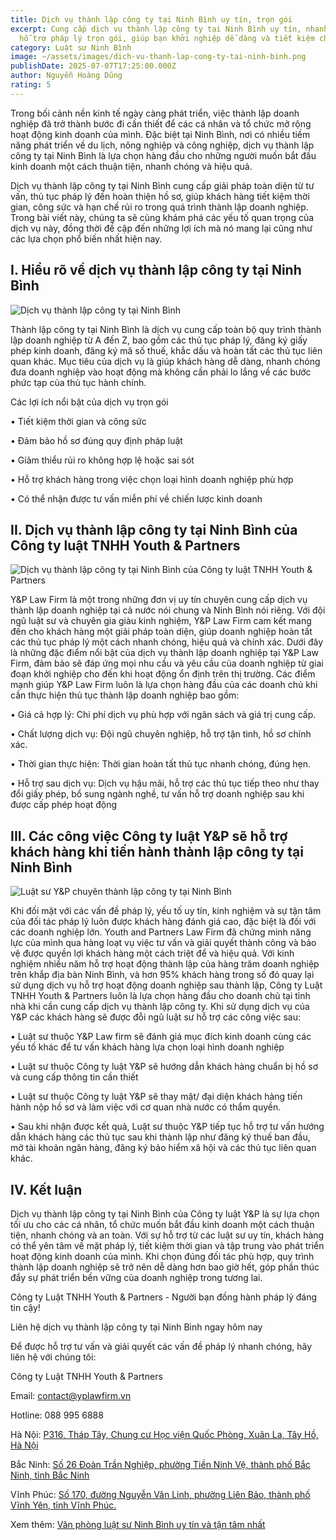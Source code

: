 ```yaml
---
title: Dịch vụ thành lập công ty tại Ninh Bình uy tín, trọn gói
excerpt: Cung cấp dịch vụ thành lập công ty tại Ninh Bình uy tín, nhanh chóng,
  hỗ trợ pháp lý trọn gói, giúp bạn khởi nghiệp dễ dàng và tiết kiệm chi phí.
category: Luật sư Ninh Bình
image: ~/assets/images/dich-vu-thanh-lap-cong-ty-tai-ninh-binh.png
publishDate: 2025-07-07T17:25:00.000Z
author: Nguyễn Hoàng Dũng
rating: 5
---
```

Trong bối cảnh nền kinh tế ngày càng phát triển, việc thành lập doanh nghiệp đã trở thành bước đi cần thiết để các cá nhân và tổ chức mở rộng hoạt động kinh doanh của mình. Đặc biệt tại Ninh Bình, nơi có nhiều tiềm năng phát triển về du lịch, nông nghiệp và công nghiệp, dịch vụ thành lập công ty tại Ninh Bình là lựa chọn hàng đầu cho những người muốn bắt đầu kinh doanh một cách thuận tiện, nhanh chóng và hiệu quả.

Dịch vụ thành lập công ty tại Ninh Bình cung cấp giải pháp toàn diện từ tư vấn, thủ tục pháp lý đến hoàn thiện hồ sơ, giúp khách hàng tiết kiệm thời gian, công sức và hạn chế rủi ro trong quá trình thành lập doanh nghiệp. Trong bài viết này, chúng ta sẽ cùng khám phá các yếu tố quan trọng của dịch vụ này, đồng thời đề cập đến những lợi ích mà nó mang lại cũng như các lựa chọn phổ biến nhất hiện nay.

##  I. Hiểu rõ về dịch vụ thành lập công ty tại Ninh Bình

![Dịch vụ thành lập công ty tại Ninh Bình](~/assets/images/dich-vu-thanh-lap-cong-ty-tai-ninh-binh.png "Dịch vụ thành lập công ty tại Ninh Bình")

Thành lập công ty tại Ninh Bình là dịch vụ cung cấp toàn bộ quy trình thành lập doanh nghiệp từ A đến Z, bao gồm các thủ tục pháp lý, đăng ký giấy phép kinh doanh, đăng ký mã số thuế, khắc dấu và hoàn tất các thủ tục liên quan khác. Mục tiêu của dịch vụ là giúp khách hàng dễ dàng, nhanh chóng đưa doanh nghiệp vào hoạt động mà không cần phải lo lắng về các bước phức tạp của thủ tục hành chính.

Các lợi ích nổi bật của dịch vụ trọn gói

•	Tiết kiệm thời gian và công sức

•	Đảm bảo hồ sơ đúng quy định pháp luật

•	Giảm thiểu rủi ro không hợp lệ hoặc sai sót

•	Hỗ trợ khách hàng trong việc chọn loại hình doanh nghiệp phù hợp

•	Có thể nhận được tư vấn miễn phí về chiến lược kinh doanh

## II. Dịch vụ thành lập công ty tại Ninh Bình của Công ty luật TNHH Youth & Partners

 

![Dịch vụ thành lập công ty tại Ninh Bình của Công ty luật TNHH Youth & Partners](~/assets/images/dich-vu-thanh-lap-cong-ty-tai-ninh-binh-cua-cong-ty-luat-tnhh-youth-and-partner.png "Dịch vụ thành lập công ty tại Ninh Bình của Công ty luật TNHH Youth & Partners")

Y&P Law Firm là một trong những đơn vị uy tín chuyên cung cấp dịch vụ thành lập doanh nghiệp tại cả nước nói chung và Ninh Bình nói riêng. Với đội ngũ luật sư và chuyên gia giàu kinh nghiệm, Y&P Law Firm cam kết mang đến cho khách hàng một giải pháp toàn diện, giúp doanh nghiệp hoàn tất các thủ tục pháp lý một cách nhanh chóng, hiệu quả và chính xác. Dưới đây là những đặc điểm nổi bật của dịch vụ thành lập doanh nghiệp tại Y&P Law Firm, đảm bảo sẽ đáp ứng mọi nhu cầu và yêu cầu của doanh nghiệp từ giai đoạn khởi nghiệp cho đến khi hoạt động ổn định trên thị trường. Các điểm mạnh giúp Y&P Law Firm luôn là lựa chọn hàng đầu của các doanh chủ khi cần thực hiện thủ tục thành lập doanh nghiệp bao gồm:

•	Giá cả hợp lý: Chi phí dịch vụ phù hợp với ngân sách và giá trị cung cấp.

•	Chất lượng dịch vụ: Đội ngũ chuyên nghiệp, hỗ trợ tận tình, hồ sơ chính xác.

•	Thời gian thực hiện: Thời gian hoàn tất thủ tục nhanh chóng, đúng hẹn.

•	Hỗ trợ sau dịch vụ: Dịch vụ hậu mãi, hỗ trợ các thủ tục tiếp theo như thay đổi giấy phép, bổ sung ngành nghề, tư vấn hỗ trợ doanh nghiệp sau khi được cấp phép hoạt động

## III. Các công việc Công ty luật Y&P sẽ hỗ trợ khách hàng khi tiến hành thành lập công ty tại Ninh Bình

![Luật sư Y&P chuyên thành lập công ty tại Ninh Bình](~/assets/images/luat-su-yp-chuyen-thanh-lap-cong-ty-tai-ninh-binh.png "Luật sư Y&P chuyên thành lập công ty tại Ninh Bình")

Khi đối mặt với các vấn đề pháp lý, yếu tố uy tín, kinh nghiệm và sự tận tâm của đối tác pháp lý luôn được khách hàng đánh giá cao, đặc biệt là đối với các doanh nghiệp lớn. Youth and Partners Law Firm đã chứng minh năng lực của mình qua hàng loạt vụ việc tư vấn và giải quyết thành công và bảo vệ được quyền lợi khách hàng một cách triệt để và hiệu quả.  Với kinh nghiệm nhiều năm hỗ trợ hoạt động thành lập của hàng trăm doanh nghiệp trên khắp địa bàn Ninh Bình, và hơn 95% khách hàng trong số đó quay lại sử dụng dịch vụ hỗ trợ hoạt động doanh nghiệp sau thành lập,  Công ty Luật TNHH Youth & Partners luôn là lựa chọn hàng đầu cho doanh chủ tại tỉnh nhà khi cần cung cấp dịch vụ thành lập công ty. Khi sử dụng dịch vụ của Y&P các khách hàng sẽ được đỗi ngũ luật sư hỗ trợ các công việc sau:

•	Luật sư thuộc Y&P Law firm sẽ đánh giá mục đích kinh doanh cùng các yếu tố khác để tư vấn khách hàng lựa chọn loại hình doanh nghiệp

•	Luật sư thuộc Công ty luật Y&P sẽ hướng dẫn khách hàng chuẩn bị hồ sơ và cung cấp thông tin cần thiết

•	Luật sư thuộc Công ty luật Y&P sẽ thay mặt/ đại diện khách hàng tiến hành nộp hồ sơ và làm việc với cơ quan nhà nước có thẩm quyền.

•	Sau khi nhận được kết quả, Luật sư thuộc Y&P tiếp tục hỗ trợ tư vấn hướng dẫn khách hàng các thủ tục sau khi thành lập như đăng ký thuế ban đầu, mở tài khoản ngân hàng, đăng ký bảo hiểm xã hội và các thủ tục liên quan khác.

## IV. Kết luận

Dịch vụ thành lập công ty tại Ninh Bình của Công ty luật Y&P là sự lựa chọn tối ưu cho các cá nhân, tổ chức muốn bắt đầu kinh doanh một cách thuận tiện, nhanh chóng và an toàn. Với sự hỗ trợ từ các luật sư uy tín, khách hàng có thể yên tâm về mặt pháp lý, tiết kiệm thời gian và tập trung vào phát triển hoạt động kinh doanh của mình. Khi chọn đúng đối tác phù hợp, quy trình thành lập doanh nghiệp sẽ trở nên dễ dàng hơn bao giờ hết, góp phần thúc đẩy sự phát triển bền vững của doanh nghiệp trong tương lai.

Công ty Luật TNHH Youth & Partners - Người bạn đồng hành pháp lý đáng tin cậy!

Liên hệ dịch vụ thành lập công ty tại Ninh Bình ngay hôm nay

Để được hỗ trợ tư vấn và giải quyết các vấn đề pháp lý nhanh chóng, hãy liên hệ với chúng tôi:

Công ty Luật TNHH Youth & Partners

Email: contact@yplawfirm.vn

Hotline: 088 995 6888

Hà Nội: [P316, Tháp Tây, Chung cư Học viện Quốc Phòng, Xuân La, Tây Hồ, Hà Nội](https://goo.gl/maps/3mxawLHAppA5zsPx9)

Bắc Ninh: [Số 26 Đoàn Trần Nghiệp, phường Tiền Ninh Vệ, thành phố Bắc Ninh, tỉnh Bắc Ninh](https://maps.app.goo.gl/k7wnHwawNgTG9JW66)

Vĩnh Phúc: [Số 170, đường Nguyễn Văn Linh, phường Liên Bảo, thành phố Vĩnh Yên, tỉnh Vĩnh Phúc.](https://maps.app.goo.gl/iyeEMYfn8SBjvP1X6)

Xem thêm: [Văn phòng luật sư Ninh Bình uy tín và tận tâm nhất](https://yplawfirm.vn/tin-tuc/van-phong-luat-su-ninh-binh-uy-tin-va-tan-tam-nhat)
